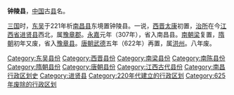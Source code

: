 '''钟陵县'''，[[中国|中国]]古[[县|县]]名。

[[三国|三国]]时，[[孫吳_(三國)|东吴]]于221年析[[南昌县|南昌县]]东境置钟陵县。一说，[[西晋|西晋]][[太康_(西晋)|太康]]初置，[[治所|治所]]在今[[江西省|江西省]][[进贤县|进贤县]]西北，属[[豫章郡|豫章郡]]。[[永嘉_(西晋)|永嘉]]元年（307年），省入南昌县。[[梁_(南朝)|南朝梁]]复置，[[隋朝|隋朝]]初年又废，省入[[豫章县|豫章县]]。[[唐朝|唐朝]][[武德|武德]]五年（622年）再置，属[[洪州_(隋朝)|洪州]]。八年废。


{{江西行政区划小作品}}
{{DEFAULTSORT:Z}}
[[Category:东吴县份|Category:东吴县份]]
[[Category:西晋县份|Category:西晋县份]]
[[Category:南梁县份|Category:南梁县份]]
[[Category:南陈县份|Category:南陈县份]]
[[Category:隋朝县份|Category:隋朝县份]]
[[Category:唐朝县份|Category:唐朝县份]]
[[Category:江西古代县份|Category:江西古代县份]]
[[Category:南昌行政区划史|Category:南昌行政区划史]]
[[Category:进贤县|Category:进贤县]]
[[Category:220年代建立的行政区划|Category:220年代建立的行政区划]]
[[Category:625年废除的行政区划|Category:625年废除的行政区划]]